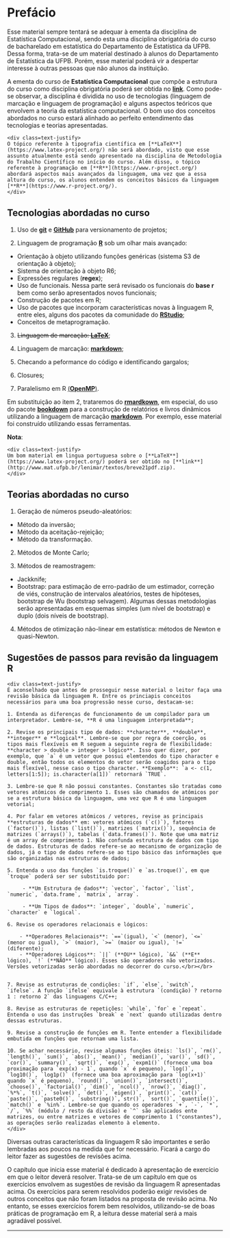 # Prefácio {-}


Esse material sempre tentará se adequar à ementa da disciplina de Estatística Computacional, sendo esta uma disciplina obrigatória do curso de bacharelado em estatística do Departamento de Estatística da UFPB. Dessa forma, trata-se de um material destinado à alunos do Departamento de Estatística da UFPB. Porém, esse material poderá vir a despertar interesse à outras pessoas que não alunos da instituição.

A ementa do curso de **Estatística Computacional** que compõe a estrutura do curso como disciplina obrigatória poderá ser obtida no [**link**](http://www.de.ufpb.br/graduacao/obrigatorias/EstatisticaComputacional.pdf). Como pode-se observar, a disciplina é dividida no uso de tecnologias (linguagem de marcação e linguagem de programação) e alguns aspectos teóricos que envolvem a teoria da estatística computacional. O bom uso dos conceitos abordados no curso estará alinhado ao perfeito entendimento das tecnologias e teorias apresentadas.


```block2
<div class=text-justify>
O tópico referente à tipografia científica em [**LaTeX**](https://www.latex-project.org/) não será abordado, visto que esse assunto atualmente está sendo apresentado na disciplina de Metodologia do Trabalho Científico no início do curso. Além disso, o tópico referente à programação em [**R**](https://www.r-project.org/) abordará aspectos mais avançados da linguagem, uma vez que a essa altura do curso, os alunos entendem os conceitos básicos da linguagem [**R**](https://www.r-project.org/).
</div>
```

## Tecnologias abordadas no curso {-}

1. Uso de [**git**](https://git-scm.com/) e [**GitHub**](https://github.com/prdm0/aulas_computacional) para versionamento de projetos;

2. Linguagem de programação [**R**](https://www.r-project.org/) sob um olhar mais avançado:
  - Orientação à objeto utilizando funções genéricas (sistema S3 de orientação à objeto);
  - Sistema de orientação à objeto R6;
  - Expressões regulares (**regex**);
  - Uso de funcionais. Nessa parte será revisado os funcionais do **base r** bem como serão apresentados novos funcionais;
  - Construção de pacotes em R;
  - Uso de pacotes que incorporam características novas à linguagem R, entre eles, alguns dos pacotes da comunidade do [**RStudio**](https://www.rstudio.com/);
  - Conceitos de metaprogramação.
  
3. ~~Linguagem de marcação: [**LaTeX**](https://www.latex-project.org/)~~;

4. Linguagem de marcação: [**markdown**](https://en.wikipedia.org/wiki/Markdown);

5. Checando a peformance do código e identificando gargalos;

6. Closures;

7. Paralelismo em R [(**OpenMP**)](https://pt.wikipedia.org/wiki/OpenMP).

Em substituição ao item 2, trataremos do [**rmardkown**](https://rmarkdown.rstudio.com/), em especial, do uso do pacote [**bookdown**](https://bookdown.org/) para a construção de relatórios e livros dinâmicos utilizando a linguagem de marcação [**markdown**](https://en.wikipedia.org/wiki/Markdown). Por exemplo, esse material foi construído utilizando essas ferramentas.

**Nota**:

```block2
<div class=text-justify>
Um bom material em lingua portuguesa sobre o [**LaTeX**](https://www.latex-project.org/) poderá ser obtido no [**link**](http://www.mat.ufpb.br/lenimar/textos/breve21pdf.zip).
</div>  
```

## Teorias abordadas no curso {-}

1. Geração de números pseudo-aleatórios:
  - Método da inversão;
  - Método da aceitação-rejeição;
  - Método da transformação.

2. Métodos de Monte Carlo;

3. Métodos de reamostragem:
  - Jackknife;
  - Bootstrap: para estimação de erro-padrão de um estimador, correção de viés, construção de intervalos aleatórios, testes de hipóteses, bootstrap de Wu (bootstrap selvagem). Algumas dessas metodologias serão apresentadas em esquemas simples (um nível de bootstrap) e duplo (dois níveis de bootstrap).

4. Métodos de otimização não-linear em estatística: métodos de Newton e quasi-Newton.

## Sugestões de passos para revisão da linguagem R {-}

```block2
<div class=text-justify>
É aconselhado que antes de prosseguir nesse material o leitor faça uma revisão básica da linguagem R. Entre os princiapis conceitos necessários para uma boa progressão nesse curso, destacam-se:

1. Entenda as diferenças de funcionamento de um compilador para um interpretador. Lembre-se, **R é uma linguagem interpretada**;

2. Revise os principais tipo de dados: **character**, **double**, **integer** e **logical**. Lembre-se que por regra de coerção, os tipos mais flexíveis em R seguem a seguinte regra de flexibilidade: **character > double > integer > lógico**. Isso quer dizer, por exemplo, que `a` é um vetor que possui elemtendos do tipo character e double, então todos os elementos do vetor serão coagidos para o tipo mais flexível, nesse caso o tipo character. **Exemplo**: `a <- c(1, letters[1:5]); is.character(a[1])` retornará `TRUE`.

3. Lembre-se que R não possui constantes. Constantes são tratadas como vetores atômicos de comprimento 1. Esses são chamados de atômicos por se a estrutura básica da linguagem, uma vez que R é uma linguagem vetorial;

4. Por falar em vetores atômicos / vetores, revise as principais **estruturas de dados** em: vetores atômicos (`c()`), fatores (`factor()`), listas (`list()`), matrizes (`matrix()`), sequência de matrizes (`arrays()`), tabelas (`data.frames()`). Note que uma matriz é um array de comprimento 1. Não confunda estrutura de dados com tipo de dados. Estruturas de dados refere-se ao mecanismo de organização de dados, já o tipo de dados refere-se ao tipo básico das informações que são organizadas nas estruturas de dados;

5. Entenda o uso das funções `is.troque()` e `as.troque()`, em que `troque` poderá ser ser substituido por: 
  
     - **Um Estrutura de dados**: `vector`, `factor`, `list`, `numeric`, `data.frame`, `matrix`, `array`.  

     - **Um Tipos de dados**: `integer`, `double`, `numeric`, `character` e `logical`.
  
6. Revise os operadores relacionais e lógicos:
  
    - **Operadores Relacionais**: `==`(igual), `<` (menor), `<=` (menor ou igual), `>` (maior), `>=` (maior ou igual), `!=` (diferente);
    - **Operadores Lógicos**: `||` (**OU** lógico), `&&` (**E** lógico), `!` (**NÃO** lógico). Esses são operadores não vetorizados. Versões vetorizadas serão abordadas no decorrer do curso.</br></br>
  

7. Revise as estruturas de condições: `if`, `else`, `switch`, `ifelse`. A função `ifelse` equivale à estrutura `(condição) ? retorno 1 : retorno 2` das linguagens C/C++; 

8. Revise as estruturas de repetições: `while`, `for` e `repeat`. Entenda o uso das instruções `break` e `next` quando utilizadas dentro dessas estruturas.

9. Revise a construção de funções em R. Tente entender a flexibilidade embutida em funções que retornam uma lista. 

10. Se achar necessário, revise algumas funções úteis: `ls()`, `rm()`, `length()`, `sum()`, `abs()`, `mean()`, `median()`, `var()`, `sd()`, `cor()`, `summary()`, `sqrt()`, `exp()`, `expm1()` (fornece uma boa proximação para `exp(x) - 1`, quando `x` é pequeno), `log()`, `log10()`, `log1p()` (fornece uma boa aproximação para `log(x+1)` quando `x` é pequeno), `round()`, `union()`, `intersect()`, `choose()`, `factorial()`, `dim()`, `ncol()`, `nrow()`, `diag()`, `%*%`, `t()`, `solve()`, `det()`, `eigen()`, `print()`, `cat()`, `paste()`, `paste0()`, `substring()`,`str()`, `sort()`, `quantile()`, `match()` e `%in%`. Lembre-se que quando os operadores `+`, `-`, `*`, `/`, `%%` (módulo / resto da divisão) e `^` são aplicados ente matrizes, ou entre matrizes e vetores de comprimento 1 ("constantes"), as operações serão realizadas elemento à elemento.
</div>
```
Diversas outras características da linguagem R são importantes e serão lembradas aos poucos na medida que for necessário. Ficará a cargo do leitor fazer as sugestões de revisões acima.

O capítulo que inicia esse material é dedicado à apresentação de exercício em que o leitor deverá resolver. Trata-se de um capítulo em que os exercícios envolvem as sugestões de revisão da linguagem R apresentadas acima. Os exercícios para serem resolvidos poderão exigir revisões de outros conceitos que não foram listados na proposta de revisão acima. No entanto, se esses exercícios forem bem resolvidos, utilizando-se de boas práticas de programação em R, a leitura desse material será a mais agradável possível.

-----